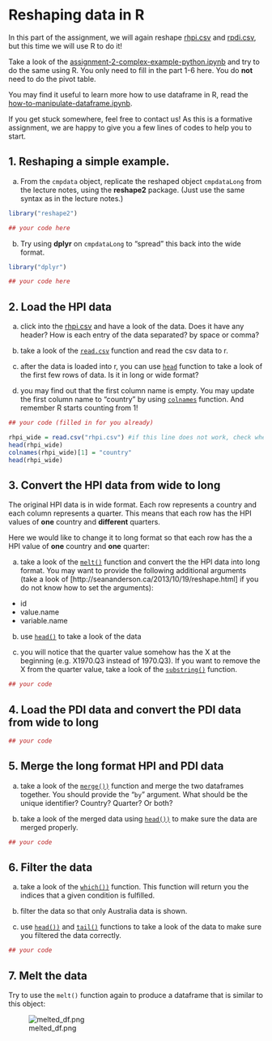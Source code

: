 # Reshaping data in R

In this part of the assignment, we will again reshape [rhpi.csv](rhpi.csv) and [rpdi.csv](rpdi.csv), but this time we will use R to do it!

Take a look of the [assignment-2-complex-example-python.ipynb](assignment-2-complex-example-python.ipynb) and try to do the same using R. You only need to fill in the part 1-6 here. You do **not** need to do the pivot table.

You may find it useful to learn more how to use dataframe in R, read the [how-to-manipulate-dataframe.ipynb](how-to-manipulate-dataframe.ipynb).

If you get stuck somewhere, feel free to contact us! As this is a formative assignment, we are happy to give you a few lines of codes to help you to start.

## 1.  **Reshaping a simple example.**

a.  From the `cmpdata` object, replicate the reshaped object `cmpdataLong` from the lecture notes, using the **reshape2** package.  (Just use the same syntax as in the lecture notes.)

```r
library("reshape2")

## your code here
```

b.  Try using **dplyr** on `cmpdataLong` to "spread" this back into the wide format.

```r
library("dplyr")

## your code here
```


## 2. Load the HPI data

a. click into the [rhpi.csv](rhpi.csv) and have a look of the data. Does it have any header? How is each entry of the data separated? by space or comma?

b. take a look of the [```read.csv```](https://stat.ethz.ch/R-manual/R-devel/library/utils/html/read.table.html) function and read the csv data to r.

c. after the data is loaded into r, you can use [```head```](https://stat.ethz.ch/R-manual/R-devel/library/utils/html/head.html) function to take a look of the first few rows of data. Is it in long or wide format?

d. you may find out that the first column name is empty. You may update the first column name to "country" by using [```colnames```](https://stat.ethz.ch/R-manual/R-devel/library/base/html/colnames.html) function. And remember R starts counting from 1!

```r
## your code (filled in for you already)

rhpi_wide = read.csv("rhpi.csv") #if this line does not work, check where you are by getwd()
head(rhpi_wide)
colnames(rhpi_wide)[1] = "country"
head(rhpi_wide)
```

## 3. Convert the HPI data from wide to long

The original HPI data is in wide format. Each row represents a country and each column represents a quarter. This means that each row has the HPI values of **one** country and **different** quarters.

Here we would like to change it to long format so that each row has the a HPI value of **one** country and **one** quarter:

a. take a look of the [`melt()`](https://cran.r-project.org/web/packages/reshape2/reshape2.pdf) function and convert the the HPI data into long format. You may want to provide the following additional arguments (take a look of [http://seananderson.ca/2013/10/19/reshape.html] if you do not know how to set the arguments):
  * id
  * value.name
  * variable.name

b. use [`head()`](https://stat.ethz.ch/R-manual/R-devel/library/utils/html/head.html) to take a look of the data

c. you will notice that the quarter value somehow has the X at the beginning (e.g. X1970.Q3 instead of 1970.Q3). If you want to remove the X from the quarter value, take a look of the [`substring()`](https://stat.ethz.ch/R-manual/R-devel/library/base/html/substr.html) function.

```r
## your code
```

## 4. Load the PDI data and convert the PDI data from wide to long

```r
## your code
```

## 5. Merge the long format HPI and PDI data

a. take a look of the [`merge())`](https://stat.ethz.ch/R-manual/R-devel/library/base/html/merge.html) function and merge the two dataframes together. You should provide the "```by```" argument. What should be the unique identifier? Country? Quarter? Or both?

b. take a look of the merged data using [`head())`](https://stat.ethz.ch/R-manual/R-devel/library/utils/html/head.html) to make sure the data are merged properly.

```r
## your code
```

## 6. Filter the data

a. take a look of the [`which())`](https://stat.ethz.ch/R-manual/R-devel/library/base/html/which.html) function. This function will return you the indices that a given condition is fulfilled.

b. filter the data so that only Australia data is shown.

c. use [`head())`](https://stat.ethz.ch/R-manual/R-devel/library/utils/html/head.html) and [`tail()`](https://stat.ethz.ch/R-manual/R-devel/library/utils/html/head.html) functions to take a look of the data to make sure you filtered the data correctly.

```r
## your code
```

## 7. Melt the data

Try to use the `melt()` function again to produce a dataframe that is similar to this object:

![melted_df.png](melted_df.png)
